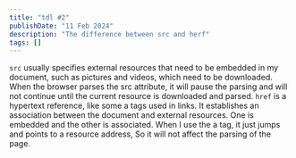 ```yaml
---
title: "tdl #2"
publishDate: "11 Feb 2024"
description: "The difference between src and herf"
tags: []
---
```


`src` usually specifies external resources that need to be embedded in my document, such as pictures and videos, which need to be downloaded.
When the browser parses the src attribute, it will pause the parsing and will not continue until the current resource is downloaded and parsed.
`href` is a hypertext reference, like some a tags used in links.
It establishes an association between the document and external resources.
One is embedded and the other is associated. When I use the a tag, it just jumps and points to a resource address, So it will not affect the parsing of the page.
